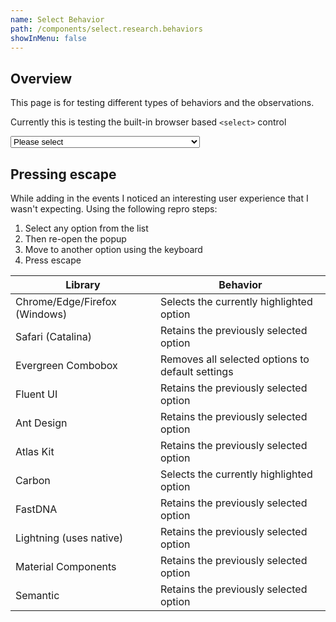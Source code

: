 ```yaml
---
name: Select Behavior
path: /components/select.research.behaviors
showInMenu: false
---
```


## Overview

This page is for testing different types of behaviors and the observations.

Currently this is testing the built-in browser based `<select>` control

<select required id="test">
  <option value="">Please select</option>
  <option value="AF">Afghanistan</option>
  <option value="AX">Åland Islands</option>
  <option value="AL">Albania</option>
  <option value="DZ">Algeria</option>
  <option value="AS">American Samoa</option>
  <option value="AD">Andorra</option>
  <option value="AO">Angola</option>
  <option value="AI">Anguilla</option>
  <option value="AQ">Antarctica</option>
  <option value="AG">Antigua and Barbuda</option>
  <option value="AR">Argentina</option>
  <option value="AM">Armenia</option>
  <option value="AW">Aruba</option>
  <option value="AU">Australia</option>
  <option value="AT">Austria</option>
  <option value="AZ">Azerbaijan</option>
  <option value="BS">Bahamas</option>
  <option value="BH">Bahrain</option>
  <option value="BD">Bangladesh</option>
  <option value="BB">Barbados</option>
  <option value="BY">Belarus</option>
  <option value="BE">Belgium</option>
  <option value="BZ">Belize</option>
  <option value="BJ">Benin</option>
  <option value="BM">Bermuda</option>
  <option value="BT">Bhutan</option>
  <option value="BO">Bolivia, Plurinational State of</option>
  <option value="BQ">Bonaire, Sint Eustatius and Saba</option>
  <option value="BA">Bosnia and Herzegovina</option>
  <option value="BW">Botswana</option>
  <option value="BV">Bouvet Island</option>
  <option value="BR">Brazil</option>
  <option value="IO">British Indian Ocean Territory</option>
  <option value="BN">Brunei Darussalam</option>
  <option value="BG">Bulgaria</option>
  <option value="BF">Burkina Faso</option>
  <option value="BI">Burundi</option>
  <option value="KH">Cambodia</option>
  <option value="CM">Cameroon</option>
  <option value="CA">Canada</option>
  <option value="CV">Cape Verde</option>
  <option value="KY">Cayman Islands</option>
  <option value="CF">Central African Republic</option>
  <option value="TD">Chad</option>
  <option value="CL">Chile</option>
  <option value="CN">China</option>
  <option value="CX">Christmas Island</option>
  <option value="CC">Cocos (Keeling) Islands</option>
  <option value="CO">Colombia</option>
  <option value="KM">Comoros</option>
  <option value="CG">Congo</option>
  <option value="CD">Congo, the Democratic Republic of the</option>
  <option value="CK">Cook Islands</option>
  <option value="CR">Costa Rica</option>
  <option value="CI">Côte d'Ivoire</option>
  <option value="HR">Croatia</option>
  <option value="CU">Cuba</option>
  <option value="CW">Curaçao</option>
  <option value="CY">Cyprus</option>
  <option value="CZ">Czech Republic</option>
  <option value="DK">Denmark</option>
  <option value="DJ">Djibouti</option>
  <option value="DM">Dominica</option>
  <option value="DO">Dominican Republic</option>
  <option value="EC">Ecuador</option>
  <option value="EG">Egypt</option>
  <option value="SV">El Salvador</option>
  <option value="GQ">Equatorial Guinea</option>
  <option value="ER">Eritrea</option>
  <option value="EE">Estonia</option>
  <option value="ET">Ethiopia</option>
  <option value="FK">Falkland Islands (Malvinas)</option>
  <option value="FO">Faroe Islands</option>
  <option value="FJ">Fiji</option>
  <option value="FI">Finland</option>
  <option value="FR">France</option>
  <option value="GF">French Guiana</option>
  <option value="PF">French Polynesia</option>
  <option value="TF">French Southern Territories</option>
  <option value="GA">Gabon</option>
  <option value="GM">Gambia</option>
  <option value="GE">Georgia</option>
  <option value="DE">Germany</option>
  <option value="GH">Ghana</option>
  <option value="GI">Gibraltar</option>
  <option value="GR">Greece</option>
  <option value="GL">Greenland</option>
  <option value="GD">Grenada</option>
  <option value="GP">Guadeloupe</option>
  <option value="GU">Guam</option>
  <option value="GT">Guatemala</option>
  <option value="GG">Guernsey</option>
  <option value="GN">Guinea</option>
  <option value="GW">Guinea-Bissau</option>
  <option value="GY">Guyana</option>
  <option value="HT">Haiti</option>
  <option value="HM">Heard Island and McDonald Islands</option>
  <option value="VA">Holy See (Vatican City State)</option>
  <option value="HN">Honduras</option>
  <option value="HK">Hong Kong</option>
  <option value="HU">Hungary</option>
  <option value="IS">Iceland</option>
  <option value="IN">India</option>
  <option value="ID">Indonesia</option>
  <option value="IR">Iran, Islamic Republic of</option>
  <option value="IQ">Iraq</option>
  <option value="IE">Ireland</option>
  <option value="IM">Isle of Man</option>
  <option value="IL">Israel</option>
  <option value="IT">Italy</option>
  <option value="JM">Jamaica</option>
  <option value="JP">Japan</option>
  <option value="JE">Jersey</option>
  <option value="JO">Jordan</option>
  <option value="KZ">Kazakhstan</option>
  <option value="KE">Kenya</option>
  <option value="KI">Kiribati</option>
  <option value="KP">Korea, Democratic People's Republic of</option>
  <option value="KR">Korea, Republic of</option>
  <option value="KW">Kuwait</option>
  <option value="KG">Kyrgyzstan</option>
  <option value="LA">Lao People's Democratic Republic</option>
  <option value="LV">Latvia</option>
  <option value="LB">Lebanon</option>
  <option value="LS">Lesotho</option>
  <option value="LR">Liberia</option>
  <option value="LY">Libya</option>
  <option value="LI">Liechtenstein</option>
  <option value="LT">Lithuania</option>
  <option value="LU">Luxembourg</option>
  <option value="MO">Macao</option>
  <option value="MK">Macedonia, the former Yugoslav Republic of</option>
  <option value="MG">Madagascar</option>
  <option value="MW">Malawi</option>
  <option value="MY">Malaysia</option>
  <option value="MV">Maldives</option>
  <option value="ML">Mali</option>
  <option value="MT">Malta</option>
  <option value="MH">Marshall Islands</option>
  <option value="MQ">Martinique</option>
  <option value="MR">Mauritania</option>
  <option value="MU">Mauritius</option>
  <option value="YT">Mayotte</option>
  <option value="MX">Mexico</option>
  <option value="FM">Micronesia, Federated States of</option>
  <option value="MD">Moldova, Republic of</option>
  <option value="MC">Monaco</option>
  <option value="MN">Mongolia</option>
  <option value="ME">Montenegro</option>
  <option value="MS">Montserrat</option>
  <option value="MA">Morocco</option>
  <option value="MZ">Mozambique</option>
  <option value="MM">Myanmar</option>
  <option value="NA">Namibia</option>
  <option value="NR">Nauru</option>
  <option value="NP">Nepal</option>
  <option value="NL">Netherlands</option>
  <option value="NC">New Caledonia</option>
  <option value="NZ">New Zealand</option>
  <option value="NI">Nicaragua</option>
  <option value="NE">Niger</option>
  <option value="NG">Nigeria</option>
  <option value="NU">Niue</option>
  <option value="NF">Norfolk Island</option>
  <option value="MP">Northern Mariana Islands</option>
  <option value="NO">Norway</option>
  <option value="OM">Oman</option>
  <option value="PK">Pakistan</option>
  <option value="PW">Palau</option>
  <option value="PS">Palestinian Territory, Occupied</option>
  <option value="PA">Panama</option>
  <option value="PG">Papua New Guinea</option>
  <option value="PY">Paraguay</option>
  <option value="PE">Peru</option>
  <option value="PH">Philippines</option>
  <option value="PN">Pitcairn</option>
  <option value="PL">Poland</option>
  <option value="PT">Portugal</option>
  <option value="PR">Puerto Rico</option>
  <option value="QA">Qatar</option>
  <option value="RE">Réunion</option>
  <option value="RO">Romania</option>
  <option value="RU">Russian Federation</option>
  <option value="RW">Rwanda</option>
  <option value="BL">Saint Barthélemy</option>
  <option value="SH">Saint Helena, Ascension and Tristan da Cunha</option>
  <option value="KN">Saint Kitts and Nevis</option>
  <option value="LC">Saint Lucia</option>
  <option value="MF">Saint Martin (French part)</option>
  <option value="PM">Saint Pierre and Miquelon</option>
  <option value="VC">Saint Vincent and the Grenadines</option>
  <option value="WS">Samoa</option>
  <option value="SM">San Marino</option>
  <option value="ST">Sao Tome and Principe</option>
  <option value="SA">Saudi Arabia</option>
  <option value="SN">Senegal</option>
  <option value="RS">Serbia</option>
  <option value="SC">Seychelles</option>
  <option value="SL">Sierra Leone</option>
  <option value="SG">Singapore</option>
  <option value="SX">Sint Maarten (Dutch part)</option>
  <option value="SK">Slovakia</option>
  <option value="SI">Slovenia</option>
  <option value="SB">Solomon Islands</option>
  <option value="SO">Somalia</option>
  <option value="ZA">South Africa</option>
  <option value="GS">South Georgia and the South Sandwich Islands</option>
  <option value="SS">South Sudan</option>
  <option value="ES">Spain</option>
  <option value="LK">Sri Lanka</option>
  <option value="SD">Sudan</option>
  <option value="SR">Suriname</option>
  <option value="SJ">Svalbard and Jan Mayen</option>
  <option value="SZ">Swaziland</option>
  <option value="SE">Sweden</option>
  <option value="CH">Switzerland</option>
  <option value="SY">Syrian Arab Republic</option>
  <option value="TW">Taiwan, Province of China</option>
  <option value="TJ">Tajikistan</option>
  <option value="TZ">Tanzania, United Republic of</option>
  <option value="TH">Thailand</option>
  <option value="TL">Timor-Leste</option>
  <option value="TG">Togo</option>
  <option value="TK">Tokelau</option>
  <option value="TO">Tonga</option>
  <option value="TT">Trinidad and Tobago</option>
  <option value="TN">Tunisia</option>
  <option value="TR">Turkey</option>
  <option value="TM">Turkmenistan</option>
  <option value="TC">Turks and Caicos Islands</option>
  <option value="TV">Tuvalu</option>
  <option value="UG">Uganda</option>
  <option value="UA">Ukraine</option>
  <option value="AE">United Arab Emirates</option>
  <option value="GB">United Kingdom</option>
  <option value="US">United States</option>
  <option value="UM">United States Minor Outlying Islands</option>
  <option value="UY">Uruguay</option>
  <option value="UZ">Uzbekistan</option>
  <option value="VU">Vanuatu</option>
  <option value="VE">Venezuela, Bolivarian Republic of</option>
  <option value="VN">Viet Nam</option>
  <option value="VG">Virgin Islands, British</option>
  <option value="VI">Virgin Islands, U.S.</option>
  <option value="WF">Wallis and Futuna</option>
  <option value="EH">Western Sahara</option>
  <option value="YE">Yemen</option>
  <option value="ZM">Zambia</option>
  <option value="ZW">Zimbabwe</option>
</select>

## Pressing escape

While adding in the events I noticed an interesting user experience that I
wasn't expecting. Using the following repro steps:

1. Select any option from the list
2. Then re-open the popup
3. Move to another option using the keyboard
4. Press escape

| Library                       | Behavior                                         |
| ----------------------------- | ------------------------------------------------ |
| Chrome/Edge/Firefox (Windows) | Selects the currently highlighted option         |
| Safari (Catalina)             | Retains the previously selected option           |
| Evergreen Combobox            | Removes all selected options to default settings |
| Fluent UI                     | Retains the previously selected option           |
| Ant Design                    | Retains the previously selected option           |
| Atlas Kit                     | Retains the previously selected option           |
| Carbon                        | Selects the currently highlighted option         |  | Fluent UI | Retains the previously selected option |
| FastDNA                       | Retains the previously selected option           |
| Lightning (uses native)       | Retains the previously selected option           |
| Material Components           | Retains the previously selected option           |
| Semantic                      | Retains the previously selected option           |
